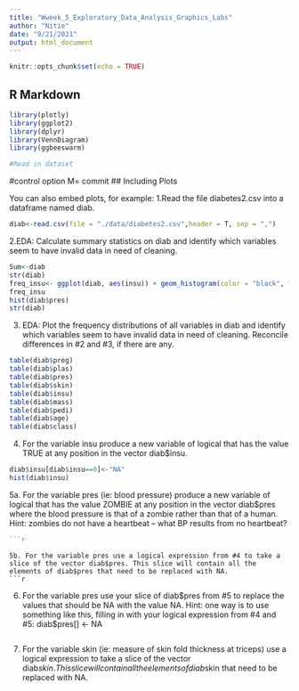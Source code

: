 ```yaml
---
title: "Wweek_5_Exploratory_Data_Analysis_Graphics_Labs"
author: "Nitie"
date: "9/21/2021"
output: html_document
---
```


```r
knitr::opts_chunk$set(echo = TRUE)
```

## R Markdown

```r
library(plotly)
library(ggplot2)
library(dplyr)
library(VennDiagram)
library(ggbeeswarm)
```


```r
#Read in dataset
```
#control option M= commit
## Including Plots

You can also embed plots, for example:
1.Read the file diabetes2.csv into a dataframe named diab.
```r
diab<-read.csv(file = "./data/diabetes2.csv",header = T, sep = ",")
```
2.EDA: Calculate summary statistics on diab and identify which variables seem to have invalid
data in need of cleaning.
```r
Sum<-diab
str(diab)
freq_insu<- ggplot(diab, aes(insu)) + geom_histogram(color = "black", fill = "light blue", binwidth = 0.02)
freq_insu
hist(diab$pres)
str(diab)
```
3. EDA: Plot the frequency distributions of all variables in diab and identify which variables seem to have invalid data in need of cleaning. Reconcile differences in #2 and #3, if there are any.
```r
table(diab$preg)
table(diab$plas)
table(diab$pres)
table(diab$skin)
table(diab$insu)
table(diab$mass)
table(diab$pedi)
table(diab$age)
table(diab$class)
```
4. For the variable insu produce a new variable of logical that has the value TRUE at any position in the vector diab$insu.
```r
diab$insu[diab$insu==0]<-"NA"
hist(diab$insu)
```
5a. For the variable pres (ie: blood pressure) produce a new variable of logical that has the value ZOMBIE at any position in the vector diab$pres where the blood pressure is that of a zombie rather than that of a human. Hint: zombies do not have a heartbeat – what BP results from no heartbeat?
```r
```r

```

```
5b. For the variable pres use a logical expression from #4 to take a slice of the vector diab$pres. This slice will contain all the elements of diab$pres that need to be replaced with NA.
```r

```
6. For the variable pres use your slice of diab$pres from #5 to replace the values that should be NA with the value NA.
Hint: one way is to use something like this, filling in with your logical expression from #4 and #5: diab$pres[<logical expression>] <- NA
```r

```
7. For the variable skin (ie: measure of skin fold thickness at triceps) use a logical expression to take a slice of the vector diab$skin. This slice will contain all the elements of diab$skin that need to be replaced with NA.